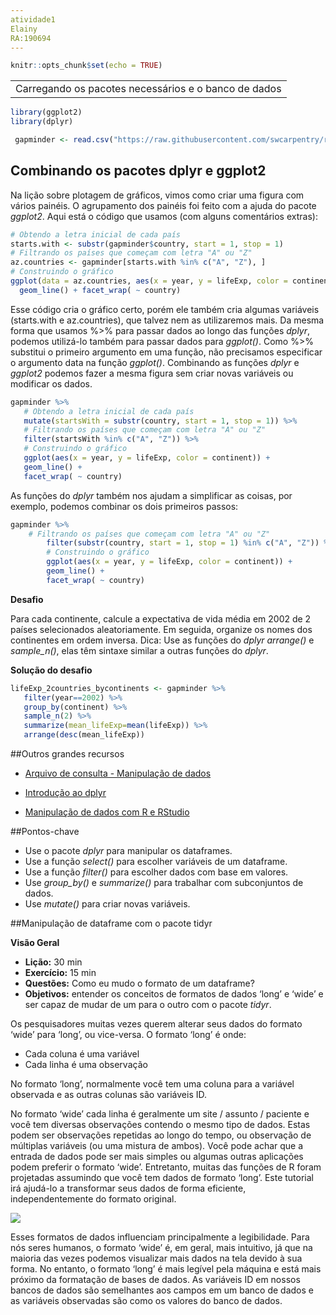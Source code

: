 ```yaml
---
atividade1
Elainy
RA:190694
---
```


```r
knitr::opts_chunk$set(echo = TRUE)
```

---
Carregando os pacotes necessários e o banco de dados
---

```r

library(ggplot2)
library(dplyr)

 gapminder <- read.csv("https://raw.githubusercontent.com/swcarpentry/r-novice-gapminder/gh-pages/_episodes_rmd/data/gapminder-FiveYearData.csv")

```


## Combinando os pacotes dplyr e ggplot2

 Na lição sobre plotagem de gráficos, vimos como criar uma figura com vários painéis. O agrupamento dos painéis foi feito com a ajuda do pacote *ggplot2*. Aqui está o código que usamos (com alguns comentários extras):

```r

# Obtendo a letra inicial de cada país
starts.with <- substr(gapminder$country, start = 1, stop = 1)
# Filtrando os países que começam com letra "A" ou "Z"
az.countries <- gapminder[starts.with %in% c("A", "Z"), ]
# Construindo o gráfico
ggplot(data = az.countries, aes(x = year, y = lifeExp, color = continent)) +
  geom_line() + facet_wrap( ~ country)

```

Esse código cria o gráfico certo, porém ele também cria algumas variáveis (starts.with  e az.countries), que talvez nem as utilizaremos mais. Da mesma forma que usamos %>% para passar dados ao longo das funções *dplyr*, podemos utilizá-lo também para passar dados para *ggplot()*. Como %>%  substitui o primeiro argumento em uma função, não precisamos especificar o argumento data na função *ggplot()*. Combinando as funções *dplyr* e *ggplot2* podemos fazer a mesma figura sem criar novas variáveis ou modificar os dados.

```r

gapminder %>% 
   # Obtendo a letra inicial de cada país 
   mutate(startsWith = substr(country, start = 1, stop = 1)) %>% 
   # Filtrando os países que começam com letra "A" ou "Z"
   filter(startsWith %in% c("A", "Z")) %>%
   # Construindo o gráfico
   ggplot(aes(x = year, y = lifeExp, color = continent)) + 
   geom_line() + 
   facet_wrap( ~ country)

```

As funções do *dplyr* também nos ajudam a  simplificar as coisas, por exemplo, podemos combinar os dois primeiros passos:

```r

gapminder %>%
    # Filtrando os países que começam com letra "A" ou "Z"
        filter(substr(country, start = 1, stop = 1) %in% c("A", "Z")) %>%
        # Construindo o gráfico
        ggplot(aes(x = year, y = lifeExp, color = continent)) + 
        geom_line() + 
        facet_wrap( ~ country)

```

**Desafio**

Para cada continente, calcule a expectativa de vida média em 2002 de 2 países selecionados aleatoriamente. Em seguida, organize os nomes dos continentes em ordem inversa. Dica: Use as funções do *dplyr* *arrange()* e *sample_n()*, elas têm sintaxe similar a outras funções do *dplyr*.

**Solução do desafio**

```r

lifeExp_2countries_bycontinents <- gapminder %>%
   filter(year==2002) %>%
   group_by(continent) %>%
   sample_n(2) %>%
   summarize(mean_lifeExp=mean(lifeExp)) %>%
   arrange(desc(mean_lifeExp))

```

##Outros grandes recursos

-  [Arquivo de consulta - Manipulação de dados](https://www.rstudio.com/wp-content/uploads/2015/02/data-wrangling-cheatsheet.pdf)

- [Introdução ao dplyr](https://cran.rstudio.com/web/packages/dplyr/vignettes/introduction.html)

- [Manipulação de dados com R e RStudio](https://www.rstudio.com/resources/webinars/data-wrangling-with-r-and-rstudio/)



##Pontos-chave

- Use o pacote *dplyr* para manipular os dataframes.
- Use a função *select()* para escolher variáveis de um dataframe.
- Use a função *filter()* para escolher dados com base em valores.
- Use *group_by()* e *summarize()* para trabalhar com subconjuntos de dados.
- Use *mutate()* para criar novas variáveis.



##Manipulação de dataframe com o pacote tidyr


**Visão Geral**
 
- **Lição:** 30 min
- **Exercício:** 15 min
- **Questões:** Como eu mudo o formato de um dataframe?
- **Objetivos:** entender os conceitos de formatos de dados 'long' e 'wide' e ser capaz de mudar de um para o outro com o pacote *tidyr*.


Os pesquisadores muitas vezes querem alterar seus dados do formato 'wide' para 'long', ou vice-versa. O formato 'long' é onde:

- Cada coluna é uma variável
- Cada linha é uma observação

No formato 'long', normalmente você tem uma coluna para a variável observada e as outras colunas são variáveis  ID.

No formato 'wide' cada linha é geralmente um site / assunto / paciente e você tem diversas observações contendo o mesmo tipo de dados. Estas podem ser observações repetidas ao longo do tempo, ou observação de múltiplas variáveis (ou uma mistura de ambos). Você pode achar que a entrada de dados pode ser mais simples ou algumas outras aplicações podem preferir o formato 'wide'. Entretanto, muitas das funções de R foram projetadas assumindo que você tem dados de formato 'long'. Este tutorial irá ajudá-lo a transformar seus dados de forma eficiente, independentemente do formato original.

![](http://swcarpentry.github.io/r-novice-gapminder/fig/14-tidyr-fig1.png)



Esses formatos de dados influenciam principalmente a legibilidade. Para nós seres humanos, o formato 'wide' é, em geral, mais intuitivo, já que na maioria das vezes podemos visualizar mais dados na tela devido à sua forma. No entanto, o formato 'long' é mais legível pela máquina e está mais próximo da formatação de bases de dados. As variáveis  ID em nossos bancos de dados são semelhantes aos campos em um banco de dados e as variáveis observadas são como os valores do banco de dados.
